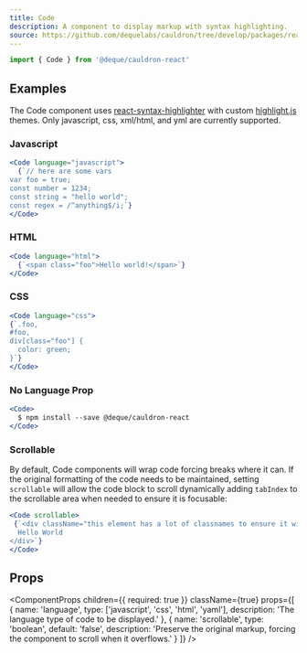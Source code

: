 ```yaml
---
title: Code
description: A component to display markup with syntax highlighting.
source: https://github.com/dequelabs/cauldron/tree/develop/packages/react/src/components/Code/index.tsx
---
```



```js
import { Code } from '@deque/cauldron-react'
```

## Examples

The Code component uses [react-syntax-highlighter](https://github.com/react-syntax-highlighter/react-syntax-highlighter) with custom [highlight.js](https://highlightjs.org/) themes. Only javascript, css, xml/html, and yml are currently supported.

### Javascript

```jsx example
<Code language="javascript">
  {`// here are some vars
var foo = true;
const number = 1234;
const string = "hello world";
const regex = /^anything$/i;`}
</Code>
```

### HTML

```jsx example
<Code language="html">
  {`<span class="foo">Hello world!</span>`}
</Code>
```

### CSS

```jsx example
<Code language="css">
{`.foo,
#foo,
div[class="foo"] {
  color: green;
}`}
</Code>
```

### No Language Prop

```jsx example
<Code>
  $ npm install --save @deque/cauldron-react
</Code>
```

### Scrollable

By default, Code components will wrap code forcing breaks where it can. If the original formatting of the code needs to be maintained, setting `scrollable` will allow the code block to scroll dynamically adding `tabIndex` to the scrollable area when needed to ensure it is focusable:

```jsx example
<Code scrollable>
 {`<div className="this element has a lot of classnames to ensure it will wrap at longer lengths">
  Hello World
</div>`}
</Code>
```

## Props

<ComponentProps
  children={{ required: true }}
  className={true}
  props={[
    {
      name: 'language',
      type: ['javascript', 'css', 'html', 'yaml'],
      description: 'The language type of code to be displayed.'
    },
    {
      name: 'scrollable',
      type: 'boolean',
      default: 'false',
      description: 'Preserve the original markup, forcing the component to scroll when it overflows.'
    }
  ]}
/>
